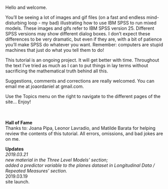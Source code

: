 Hello and welcome.  

You'll be seeing a lot of images and gif files (on a fast and endless mind-disturbing loop - my bad) illustrating how to use IBM SPSS to run mixed models. These images and gifs refer to IBM SPSS version 25. Different SPSS versions may show different dialog boxes. I don’t expect these differences to be very dramatic, but even if they are, with a bit of patience you’ll make SPSS do whatever you want. Remember: computers are stupid machines that just do what you tell them to do! 

This tutorial is an ongoing project. It will get better with time. Throughout the text I’ve tried as much as I can to put things in lay terms without sacrificing the mathematical truth behind all this.  

Suggestions, comments and corrections are really welcomed. You can email me at joaordaniel at gmail.com.  

Use the Topics menu on the right to navigate to the different pages of the site... Enjoy!  
&nbsp;  
&nbsp;  


**Hall of Fame**   
Thanks to: Joana Pipa, Leonor Lavradio, and Matilde Barata for helping review the contents of this tutorial. All errors, omissions, and bad jokes are on me.   

**Updates**   
*2019.03.21   
new material in the Three Level Models' section;   
added a predictor variable to the planes dataset in Longitudinal Data / Repeated Measures' section.   
*2019.03.19   
site launch.   
